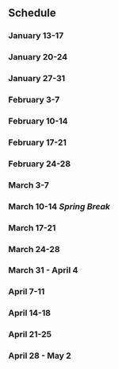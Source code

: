 ## Schedule

### January 13-17 {- #week-01}

### January 20-24 {- #week-02}

### January 27-31 {- #week-03}

### February 3-7 {- #week-04}

### February 10-14 {- #week-05}

### February 17-21 {- #week-06}

### February 24-28 {- #week-07}

### March 3-7 {- #week-08}

### March 10-14 *Spring Break*

### March 17-21 {- #week-09}

### March 24-28 {- #week-10}

### March 31 - April 4 {- #week-11}

### April 7-11 {- #week-12}

### April 14-18 {- #week-13}

### April 21-25 {- #week-14}

### April 28 - May 2{- #week-15}
